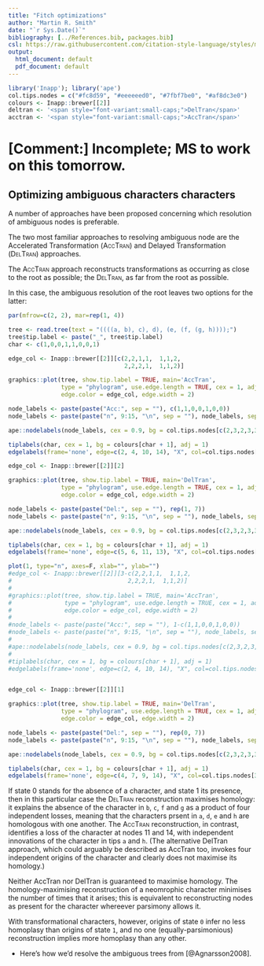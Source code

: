 ```yaml
---
title: "Fitch optimizations"
author: "Martin R. Smith"
date: "`r Sys.Date()`"
bibliography: [../References.bib, packages.bib]
csl: https://raw.githubusercontent.com/citation-style-language/styles/master/apa-old-doi-prefix.csl
output:
  html_document: default
  pdf_document: default
---
```


```r
library('Inapp'); library('ape')
col.tips.nodes = c("#fc8d59", "#eeeeeed0", "#7fbf7be0", "#af8dc3e0")
colours <- Inapp::brewer[[2]]
deltran <- '<span style="font-variant:small-caps;">DelTran</span>'
acctran <- '<span style="font-variant:small-caps;">AccTran</span>'

```

# [Comment:] Incomplete; MS to work on this tomorrow.

## Optimizing ambiguous characters characters

A number of approaches have been proposed concerning which resolution of ambiguous
nodes is preferable.

The two most familiar approaches to resolving ambiguous node are the Accelerated Transformation
(<span style="font-variant:small-caps;">AccTran</span>) and Delayed Transformation 
(<span style="font-variant:small-caps;">DelTran</span>) approaches.

The <span style="font-variant:small-caps;">AccTran</span> approach reconstructs transformations as occurring as close to the root as possible; the <span style="font-variant:small-caps;">DelTran</span>, as far from the root as possible.

In this case, the ambiguous resolution of the root leaves two options for the latter:

```r
par(mfrow=c(2, 2), mar=rep(1, 4))

tree <- read.tree(text = "((((a, b), c), d), (e, (f, (g, h))));")
tree$tip.label <- paste("_", tree$tip.label)
char <- c(1,0,0,1,1,0,0,1)

edge_col <- Inapp::brewer[[2]][c(2,2,1,1,  1,1,2,
                                 2,2,2,1,  1,1,2)]

graphics::plot(tree, show.tip.label = TRUE, main='AccTran',
               type = "phylogram", use.edge.length = TRUE, cex = 1, adj = 0,
               edge.color = edge_col, edge.width = 2)

node_labels <- paste(paste("Acc:", sep = ""), c(1,1,0,0,1,0,0))
node_labels <- paste(paste("n", 9:15, "\n", sep = ""), node_labels, sep = "")

ape::nodelabels(node_labels, cex = 0.9, bg = col.tips.nodes[c(2,3,2,3,3,2,3)])

tiplabels(char, cex = 1, bg = colours[char + 1], adj = 1)
edgelabels(frame='none', edge=c(2, 4, 10, 14), "X", col=col.tips.nodes[3])

edge_col <- Inapp::brewer[[2]][2]

graphics::plot(tree, show.tip.label = TRUE, main='DelTran',
               type = "phylogram", use.edge.length = TRUE, cex = 1, adj = 0,
               edge.color = edge_col, edge.width = 2)

node_labels <- paste(paste("Del:", sep = ""), rep(1, 7))
node_labels <- paste(paste("n", 9:15, "\n", sep = ""), node_labels, sep = "")

ape::nodelabels(node_labels, cex = 0.9, bg = col.tips.nodes[c(2,3,2,3,3,2,3)])

tiplabels(char, cex = 1, bg = colours[char + 1], adj = 1)
edgelabels(frame='none', edge=c(5, 6, 11, 13), "X", col=col.tips.nodes[3])

plot(1, type="n", axes=F, xlab="", ylab="")
#edge_col <- Inapp::brewer[[2]][3-c(2,2,1,1,  1,1,2,
#                                 2,2,2,1,  1,1,2)]
#
#graphics::plot(tree, show.tip.label = TRUE, main='AccTran',
#               type = "phylogram", use.edge.length = TRUE, cex = 1, adj = 0,
#               edge.color = edge_col, edge.width = 2)
#
#node_labels <- paste(paste("Acc:", sep = ""), 1-c(1,1,0,0,1,0,0))
#node_labels <- paste(paste("n", 9:15, "\n", sep = ""), node_labels, sep = "")
#
#ape::nodelabels(node_labels, cex = 0.9, bg = col.tips.nodes[c(2,3,2,3,3,2,3)])
#
#tiplabels(char, cex = 1, bg = colours[char + 1], adj = 1)
#edgelabels(frame='none', edge=c(2, 4, 10, 14), "X", col=col.tips.nodes[3])


edge_col <- Inapp::brewer[[2]][1]

graphics::plot(tree, show.tip.label = TRUE, main='DelTran',
               type = "phylogram", use.edge.length = TRUE, cex = 1, adj = 0,
               edge.color = edge_col, edge.width = 2)

node_labels <- paste(paste("Del:", sep = ""), rep(0, 7))
node_labels <- paste(paste("n", 9:15, "\n", sep = ""), node_labels, sep = "")

ape::nodelabels(node_labels, cex = 0.9, bg = col.tips.nodes[c(2,3,2,3,3,2,3)])

tiplabels(char, cex = 1, bg = colours[char + 1], adj = 1)
edgelabels(frame='none', edge=c(4, 7, 9, 14), "X", col=col.tips.nodes[3])

```

If state 0 stands for the absence of a character, and state 1 its presence, then in
this particular case the <span style="font-variant:small-caps;">DelTran</span> reconstruction maximises homology: it explains the absence of the character in `b`, `c`, `f` and `g` as a product of four independent losses, meaning that the characters prsent in `a`, `d`, `e` and `h` are homologous with one another.  The <span style="font-variant:small-caps;">AccTran</span> 
reconstruction, in contrast, identifies a loss of the character at nodes 11 and 14, with
 independent innovations of the character in tips `a` and `h`. 
(The alternative DelTran approach, which could arguably be described as AccTran too,
invokes four independent origins of the character and clearly does not maximise its homology.)

Neither AccTran nor DelTran is guaranteed to maximise homology. 
The homology-maximising reconstruction of a neomrophic character minimises the number of 
times that it arises; this is equivalent to reconstructing nodes as present for
the character whereever parsimony allows it.

With transformational characters, however, origins of state `0` infer no less homoplasy than origins of state `1`, and no one (equally-parsimonious) reconstruction implies more homoplasy
than any other.



- Here's how we'd resolve the ambiguous trees from [@Agnarsson2008].
